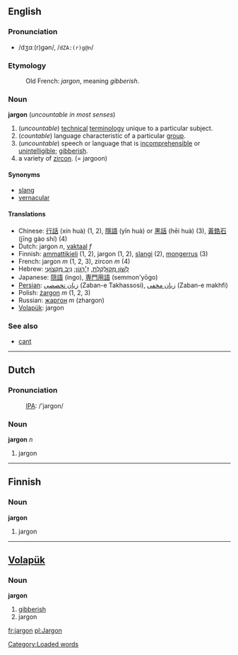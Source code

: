 ==English==
===Pronunciation===
*/dʒɑː(r)ɡən/, /<tt>dZA:(r)g@n</tt>/

=== Etymology ===
:Old French: ''jargon'', meaning ''gibberish''.

=== Noun ===
'''jargon''' (''uncountable in most senses'')

#(''uncountable'') [[technical]] [[terminology]] unique to a particular subject.
#(''countable'') language characteristic of a particular [[group]].
#(''uncountable'') speech or language that is [[incomprehensible]] or [[unintelligible]]; [[gibberish]].
#a variety of [[zircon]]. (= jargoon)

==== Synonyms ====
*[[slang]]
*[[vernacular]]

==== Translations ====
*Chinese: [[行話]] (xín huà) (1, 2), [[隱語]] (yǐn huà) or [[黑話]] (hēi huà) (3), [[黃鋯石]] (jīng gào shí) (4)
*Dutch: jargon ''n'', [[vaktaal]] ''f''
*Finnish: [[ammattikieli]] (1, 2), jargon (1, 2), [[slangi]] (2), [[mongerrus]] (3)
*French: jargon ''m'' (1, 2, 3), zircon ''m'' (4)
*Hebrew: [[לשון מקולקלת|לְשׁוֹן מְקוּלְקֶלֶת]], [[ז׳רגון|זַ׳רְגוֹן]]; [[ניב מקצועי|נִיב מִקְצוֹעִי]]
*Japanese: [[隠語]] (ingo), [[専門用語]] (semmon'yōgo)
*[[Persian]]: [[زبان تخصصی]] (Zaban-e Takhassosi), [[زبان مخفی]] (Zaban-e makhfi)
*Polish: [[żargon]] ''m'' (1, 2, 3)
*Russian: [[жаргон]] ''m'' (zhargon)
*[[Volapük]]: jargon

===See also===
*[[cant]]

----

==Dutch==
===Pronunciation===
:[[International Phonetic Alphabet|IPA]]: /'jargon/

=== Noun ===
'''jargon''' ''n''

# jargon

----

==Finnish==
=== Noun ===
'''jargon'''

# jargon

----

== [[Volapük]] == 
=== Noun === 
'''jargon'''

# [[gibberish]] 
# jargon

[[Category:Loaded words]]

[[fr:jargon]]
[[pl:Jargon]]
